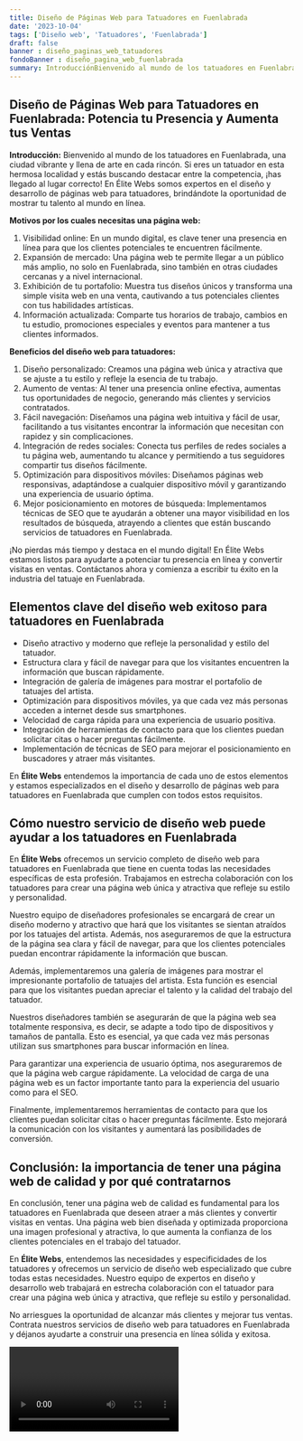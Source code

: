 ```yaml
---
title: Diseño de Páginas Web para Tatuadores en Fuenlabrada
date: '2023-10-04'
tags: ['Diseño web', 'Tatuadores', 'Fuenlabrada']
draft: false
banner : diseño_paginas_web_tatuadores
fondoBanner : diseño_pagina_web_fuenlabrada
summary: IntroducciónBienvenido al mundo de los tatuadores en Fuenlabrada, una ciudad vibrante y llena de arte en cada rincón. Si eres un tatuador en esta hermosa localidad y estás buscando destacar entre la competencia, ¡has llegado al lugar correcto! En Élite Webs somos expertos en el diseño y desarrollo de páginas web para tatuadores, brindándote la oportunidad de mostrar tu talento al mundo en línea.
---
```


## Diseño de Páginas Web para Tatuadores en Fuenlabrada: Potencia tu Presencia y Aumenta tus Ventas

**Introducción:**
Bienvenido al mundo de los tatuadores en Fuenlabrada, una ciudad vibrante y llena de arte en cada rincón. Si eres un tatuador en esta hermosa localidad y estás buscando destacar entre la competencia, ¡has llegado al lugar correcto! En Élite Webs somos expertos en el diseño y desarrollo de páginas web para tatuadores, brindándote la oportunidad de mostrar tu talento al mundo en línea.

**Motivos por los cuales necesitas una página web:**
1. Visibilidad online: En un mundo digital, es clave tener una presencia en línea para que los clientes potenciales te encuentren fácilmente.
2. Expansión de mercado: Una página web te permite llegar a un público más amplio, no solo en Fuenlabrada, sino también en otras ciudades cercanas y a nivel internacional.
3. Exhibición de tu portafolio: Muestra tus diseños únicos y transforma una simple visita web en una venta, cautivando a tus potenciales clientes con tus habilidades artísticas.
4. Información actualizada: Comparte tus horarios de trabajo, cambios en tu estudio, promociones especiales y eventos para mantener a tus clientes informados.

**Beneficios del diseño web para tatuadores:**
1. Diseño personalizado: Creamos una página web única y atractiva que se ajuste a tu estilo y refleje la esencia de tu trabajo.
2. Aumento de ventas: Al tener una presencia online efectiva, aumentas tus oportunidades de negocio, generando más clientes y servicios contratados.
3. Fácil navegación: Diseñamos una página web intuitiva y fácil de usar, facilitando a tus visitantes encontrar la información que necesitan con rapidez y sin complicaciones.
4. Integración de redes sociales: Conecta tus perfiles de redes sociales a tu página web, aumentando tu alcance y permitiendo a tus seguidores compartir tus diseños fácilmente.
5. Optimización para dispositivos móviles: Diseñamos páginas web responsivas, adaptándose a cualquier dispositivo móvil y garantizando una experiencia de usuario óptima.
6. Mejor posicionamiento en motores de búsqueda:  Implementamos técnicas de SEO que te ayudarán a obtener una mayor visibilidad en los resultados de búsqueda, atrayendo a clientes que están buscando servicios de tatuadores en Fuenlabrada.

¡No pierdas más tiempo y destaca en el mundo digital! En Élite Webs estamos listos para ayudarte a potenciar tu presencia en línea y convertir visitas en ventas. Contáctanos ahora y comienza a escribir tu éxito en la industria del tatuaje en Fuenlabrada.

<GifSeo />

<Cta />

## Elementos clave del diseño web exitoso para tatuadores en Fuenlabrada

- Diseño atractivo y moderno que refleje la personalidad y estilo del tatuador.
- Estructura clara y fácil de navegar para que los visitantes encuentren la información que buscan rápidamente.
- Integración de galería de imágenes para mostrar el portafolio de tatuajes del artista.
- Optimización para dispositivos móviles, ya que cada vez más personas acceden a internet desde sus smartphones.
- Velocidad de carga rápida para una experiencia de usuario positiva.
- Integración de herramientas de contacto para que los clientes puedan solicitar citas o hacer preguntas fácilmente.
- Implementación de técnicas de SEO para mejorar el posicionamiento en buscadores y atraer más visitantes.

En **Élite Webs** entendemos la importancia de cada uno de estos elementos y estamos especializados en el diseño y desarrollo de páginas web para tatuadores en Fuenlabrada que cumplen con todos estos requisitos.

## Cómo nuestro servicio de diseño web puede ayudar a los tatuadores en Fuenlabrada

En **Élite Webs** ofrecemos un servicio completo de diseño web para tatuadores en Fuenlabrada que tiene en cuenta todas las necesidades específicas de esta profesión. Trabajamos en estrecha colaboración con los tatuadores para crear una página web única y atractiva que refleje su estilo y personalidad.

Nuestro equipo de diseñadores profesionales se encargará de crear un diseño moderno y atractivo que hará que los visitantes se sientan atraídos por los tatuajes del artista. Además, nos aseguraremos de que la estructura de la página sea clara y fácil de navegar, para que los clientes potenciales puedan encontrar rápidamente la información que buscan.

Además, implementaremos una galería de imágenes para mostrar el impresionante portafolio de tatuajes del artista. Esta función es esencial para que los visitantes puedan apreciar el talento y la calidad del trabajo del tatuador.

Nuestros diseñadores también se asegurarán de que la página web sea totalmente responsiva, es decir, se adapte a todo tipo de dispositivos y tamaños de pantalla. Esto es esencial, ya que cada vez más personas utilizan sus smartphones para buscar información en línea.

Para garantizar una experiencia de usuario óptima, nos aseguraremos de que la página web cargue rápidamente. La velocidad de carga de una página web es un factor importante tanto para la experiencia del usuario como para el SEO.

Finalmente, implementaremos herramientas de contacto para que los clientes puedan solicitar citas o hacer preguntas fácilmente. Esto mejorará la comunicación con los visitantes y aumentará las posibilidades de conversión.

## Conclusión: la importancia de tener una página web de calidad y por qué contratarnos

En conclusión, tener una página web de calidad es fundamental para los tatuadores en Fuenlabrada que deseen atraer a más clientes y convertir visitas en ventas. Una página web bien diseñada y optimizada proporciona una imagen profesional y atractiva, lo que aumenta la confianza de los clientes potenciales en el trabajo del tatuador.

En **Élite Webs**, entendemos las necesidades y especificidades de los tatuadores y ofrecemos un servicio de diseño web especializado que cubre todas estas necesidades. Nuestro equipo de expertos en diseño y desarrollo web trabajará en estrecha colaboración con el tatuador para crear una página web única y atractiva, que refleje su estilo y personalidad.

No arriesgues la oportunidad de alcanzar más clientes y mejorar tus ventas. Contrata nuestros servicios de diseño web para tatuadores en Fuenlabrada y déjanos ayudarte a construir una presencia en línea sólida y exitosa.

<Video />

<CtaBot job='Tatuadores' city='Fuenlabrada'/>

<Gmaps query='Fuenlabrada+españa+maps' />